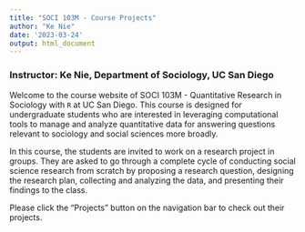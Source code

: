 ```yaml
---
title: "SOCI 103M - Course Projects"
author: "Ke Nie"
date: '2023-03-24'
output: html_document
---
```


### Instructor: Ke Nie, Department of Sociology, UC San Diego

Welcome to the course website of SOCI 103M - Quantitative Research in Sociology with `R` at UC San Diego. This course is designed for undergraduate students who are interested in leveraging computational tools to manage and analyze quantitative data for answering questions relevant to sociology and social sciences more broadly.

In this course, the students are invited to work on a research project in groups. They are asked to go through a complete cycle of conducting social science research from scratch by proposing a research question, designing the research plan, collecting and analyzing the data, and presenting their findings to the class.

Please click the "Projects" button on the navigation bar to check out their projects.

